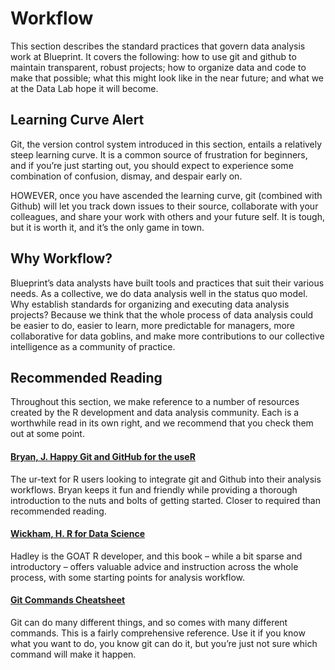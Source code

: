 # Workflow

This section describes the standard practices that govern data analysis work at Blueprint. It covers the following: how to use git and github to maintain transparent, robust projects; how to organize data and code to make that possible; what this might look like in the near future; and what we at the Data Lab hope it will become. 

:::{.callout-warning}
## Learning Curve Alert

Git, the version control system introduced in this section, entails a relatively steep learning curve. It is a common source of frustration for beginners, and if you're just starting out, you should expect to experience some combination of confusion, dismay, and despair early on. 

HOWEVER, once you have ascended the learning curve, git (combined with Github) will let you track down issues to their source, collaborate with your colleagues, and share your work with others and your future self. It is tough, but it is worth it, and it's the only game in town.
:::

## Why Workflow?

Blueprint's data analysts have built tools and practices that suit their various needs. As a collective, we do data analysis well in the status quo model. Why establish standards for organizing and executing data analysis projects? Because we think that the whole process of data analysis could be easier to do, easier to learn, more predictable for managers, more collaborative for data goblins, and make more contributions to our collective intelligence as a community of practice. 



## Recommended Reading

Throughout this section, we make reference to a number of resources created by the R development and data analysis community. Each is a worthwhile read in its own right, and we recommend that you check them out at some point. 

#### [Bryan, J. Happy Git and GitHub for the useR](https://happygitwithr.com/)

The ur-text for R users looking to integrate git and Github into their analysis workflows. Bryan keeps it fun and friendly while providing a thorough introduction to the nuts and bolts of getting started. Closer to required than recommended reading. 

#### [Wickham, H. R for Data Science](https://r4ds.had.co.nz/workflow-projects.html)

Hadley is the GOAT R developer, and this book -- while a bit sparse and introductory -- offers valuable advice and instruction across the whole process, with some starting points for analysis workflow.

#### [Git Commands Cheatsheet](https://education.github.com/git-cheat-sheet-education.pdf)

Git can do many different things, and so comes with many different commands. This is a fairly comprehensive reference. Use it if you know what you want to do, you know git can do it, but you're just not sure which command will make it happen. 


